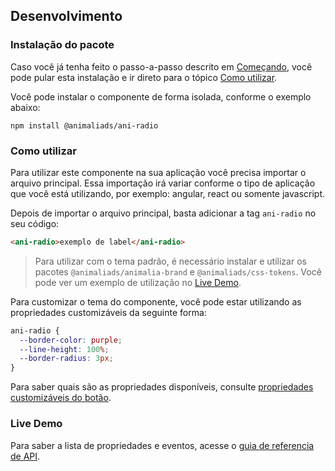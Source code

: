 
## Desenvolvimento

### Instalação do pacote

Caso você já tenha feito o passo-a-passo descrito em [Começando](?path=/docs/começando--page),
você pode pular esta instalação e ir direto para o tópico [Como utilizar](#como-utilizar).

Você pode instalar o componente de forma isolada, conforme o exemplo abaixo:

```
npm install @animaliads/ani-radio
```

### Como utilizar

Para utilizar este componente na sua aplicação você precisa importar o arquivo principal.
Essa importação irá variar conforme o tipo de aplicação que você está utilizando, por exemplo: angular, react ou
somente javascript.

Depois de importar o arquivo principal, basta adicionar a tag `ani-radio` no seu código:

```html
<ani-radio>exemplo de label</ani-radio>
```

> Para utilizar com o tema padrão, é necessário instalar e utilizar os pacotes `@animaliads/animalia-brand`
> e `@animaliads/css-tokens`. Você pode ver um exemplo de utilização no [Live Demo](#live-demo).

Para customizar o tema do componente, você pode estar utilizando as propriedades customizáveis
da seguinte forma:

```css
ani-radio {
  --border-color: purple;
  --line-height: 100%;
  --border-radius: 3px;
}
```

Para saber quais são as propriedades disponíveis, consulte [propriedades customizáveis do botão](#propriedades-customizáveis).

### Live Demo

<LiveDemoComponent react="https://stackblitz.com/edit/react-ani-radio?embed=1&file=src/App.js" />

Para saber a lista de propriedades e eventos, acesse o [guia de referencia de API](/docs/api-radio--sample).

